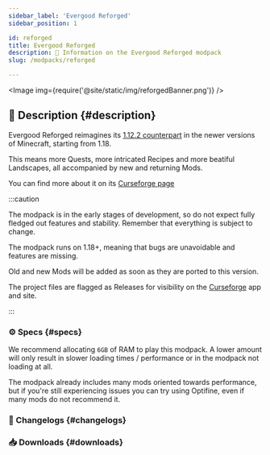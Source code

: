 ```yaml
---
sidebar_label: 'Evergood Reforged'
sidebar_position: 1

id: reforged
title: Evergood Reforged
description: 🌸 Information on the Evergood Reforged modpack
slug: /modpacks/reforged

---
```


<head>
    <meta content="Evergood Reforged" property="og:title" />
    <meta content="Evergood Team" property="og:site_name" />
    <meta content="🌸 Evergood Reforged reworks its 1.12.2 twin in 1.18, with new mods, complex recipes and quests" property="og:description" />
    <meta content="https://evergoodteam.github.io/docs/modpacks/reforged" property="og:url" />
    <meta content="https://evergoodteam.github.io/img/reforgedIcon.png" property="og:image" />
    <meta content="#d46efA" data-react-helmet="true" name="theme-color" />
    <meta name="twitter:card" content="app" />
</head>



<Image img={require('@site/static/img/reforgedBanner.png')} />

## 📑 Description {#description}

Evergood Reforged reimagines its [1.12.2 counterpart](./evergood.mdx) in the newer versions of Minecraft, starting from 1.18.

This means more Quests, more intricated Recipes and more beatiful Landscapes, all accompanied by new and returning Mods.

You can find more about it on its [Curseforge page](https://www.curseforge.com/minecraft/modpacks/evergoodreforged)

:::caution

The modpack is in the early stages of development, so do not expect fully fledged out features and stability. Remember that everything is subject to change.

The modpack runs on 1.18+, meaning that bugs are unavoidable and features are missing.

Old and new Mods will be added as soon as they are ported to this version.

The project files are flagged as Releases for visibility on the [Curseforge](https://www.curseforge.com/minecraft/modpacks/evergoodreforged) app and site.

:::

### ⚙️ Specs {#specs}

We recommend allocating `6GB` of RAM to play this modpack. A lower amount will only result in slower loading times / performance or in the modpack not loading at all.  

The modpack already includes many mods oriented towards performance, but if you're still experiencing issues you can try using Optifine, even if many mods do not recommend it.

### 📰 Changelogs {#changelogs}

<Changelog project = "reforged" version= "0.1.1"></Changelog>

### 📥 Downloads {#downloads}

<Download type = "modpacks" project = "evergoodreforged"></Download>